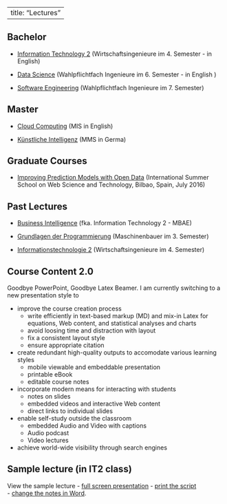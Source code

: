 ﻿---
title: "Lectures"
---



## Bachelor 

* [Information Technology 2](https://lms.hs-pforzheim.de/course/view.php?id=822) 
(Wirtschaftsingenieure im 4. Semester - in English)

* [Data Science](https://lms.hs-pforzheim.de/course/view.php?id=1769) 
(Wahlpflichtfach Ingenieure im 6. Semester - in English )

* [Software Engineering](https://lms.hs-pforzheim.de/course/view.php?id=2079) 
(Wahlpflichtfach Ingenieure im 7. Semester)

## Master

* [Cloud Computing](https://lms.hs-pforzheim.de/course/view.php?id=819) (MIS in English)

* [Künstliche Intelligenz](https://lms.hs-pforzheim.de/course/view.php?id=3694) (MMS in Germa)


## Graduate Courses

* [Improving Prediction Models with Open Data](./WebST2016/Presentation/Presentation.html) 
(International Summer School on Web Science and Technology, Bilbao, Spain, July 2016)

## Past Lectures

* [Business Intelligence](https://lms.hs-pforzheim.de/course/view.php?id=2332) 
(fka. Information Technology 2 - MBAE)

* [Grundlagen der Programmierung](https://lms.hs-pforzheim.de/course/view.php?id=823) 
(Maschinenbauer im 3. Semester)

* [Informationstechnologie 2](https://lms.hs-pforzheim.de/course/view.php?id=821) 
(Wirtschaftsingenieure im 4. Semester)


## Course Content 2.0

Goodbye PowerPoint, Goodbye Latex Beamer. I am currently switching to a new presentation style to

- improve the course creation process
    - write efficiently in text-based markup (MD) and mix-in Latex for equations, Web content, and statistical analyses and charts
    - avoid loosing time and distraction with layout
    - fix a consistent layout style
    - ensure appropriate citation
- create redundant high-quality outputs to accomodate various learning styles
     - mobile viewable and embeddable presentation 
     - printable eBook
     - editable course notes  
- incorporate modern means for interacting with students
     - notes on slides
     - embedded videos and interactive Web content
     - direct links to individual slides
- enable self-study outside the classroom 
    - embedded Audio and Video with captions
    - Audio podcast
    - Video lectures
- achieve world-wide visibility through search engines

## Sample lecture (in IT2 class)

View the sample lecture 
- [full screen presentation](IT2/Grammars.html) 
- [print the script](IT2/Grammars.pdf)  
- [change the notes in Word](IT2/Grammars.docx).


